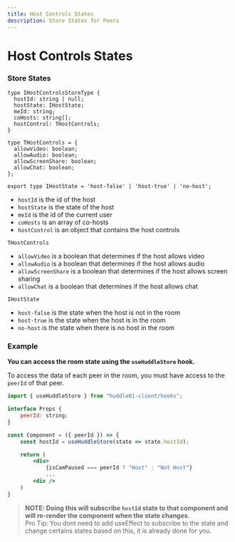 ```yaml
---
title: Host Controls States
description: Store States for Peers
---
```


# Host Controls States

### Store States

```tsx
type IHostControlsStoreType {
  hostId: string | null;
  hostState: IHostState;
  meId: string;
  coHosts: string[];
  hostControl: THostControls;
}

type THostControls = {
  allowVideo: boolean;
  allowAudio: boolean;
  allowScreenShare: boolean;
  allowChat: boolean;
};

export type IHostState = 'host-false' | 'host-true' | 'no-host';
```

- `hostId` is the id of the host
- `hostState` is the state of the host
- `meId` is the id of the current user
- `coHosts` is an array of co-hosts
- `hostControl` is an object that contains the host controls

`THostControls`

- `allowVideo` is a boolean that determines if the host allows video
- `allowAudio` is a boolean that determines if the host allows audio
- `allowScreenShare` is a boolean that determines if the host allows screen sharing
- `allowChat` is a boolean that determines if the host allows chat

`IHostState`

- `host-false` is the state when the host is not in the room
- `host-true` is the state when the host is in the room
- `no-host` is the state when there is no host in the room

### Example

**You can access the room state using the `useHuddleStore` hook.**

To access the data of each peer in the room, you must have access to the `peerId` of that peer.

```jsx
import { useHuddleStore } from "huddle01-client/hooks";

interface Props {
    peerId: string;
}

const Component = ({ peerId }) => {
    const hostId = useHuddleStore(state => state.hostId);

    return (
        <div>
            {isCamPaused === peerId ? "Host" : "Not Host"}
            ...
        <div />
    )
}

```

> **NOTE: Doing this will subscribe `hostId` state to that component and will re-render the component when the state changes**. <br />
> Pro Tip: You dont need to add useEffect to subscribe to the state and change certains states based on this, it is already done for you.
